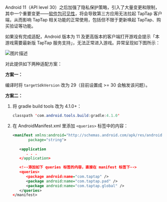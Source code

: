 Android 11（API level 30）之后加强了隐私保护策略，引入了大量变更和限制，其中一个重要变更——[软件包可见性](https://developer.android.com/about/versions/11/privacy/package-visibility)，将会导致第三方应用无法拉起 TapTap 客户端，从而影响 TapTap 相关功能的正常使用，包括但不限于更新唤起 TapTap、购买验证等功能。

如果没有完成适配，Android 版本为 11 及更高版本的客户端打开游戏会提示「本游戏需要最新版 TapTap 服务支持」，无法正常进入游戏。异常呈现如下图所示：

![图片描述](/img/android-package-visibility-android11.png)

对此提供如下两种适配方案：

**方案一：**

编译时将 `targetSdkVersion` 改为 29（目前设置成 >= 30 会触发该问题）。

**方案二：**

1. 将 gradle build tools 改为 4.1.0+：

   ```java
   classpath 'com.android.tools.build:gradle:4.1.0'
   ```

2. 在 AndroidManifest.xml 里添加 `<queries>` 标签中的内容：

   ```xml
   <manifest xmlns:android="http://schemas.android.com/apk/res/android"
          package="string">
    
      <application
         . . .
      </application>

      <!--添加如下 queries 标签的内容，直接在 manifest 标签下-->
      <queries>
         <package android:name="com.taptap" />
         <package android:name="com.taptap.pad" />
         <package android:name="com.taptap.global" />
      </queries>
   </manifest>
   
   ```
